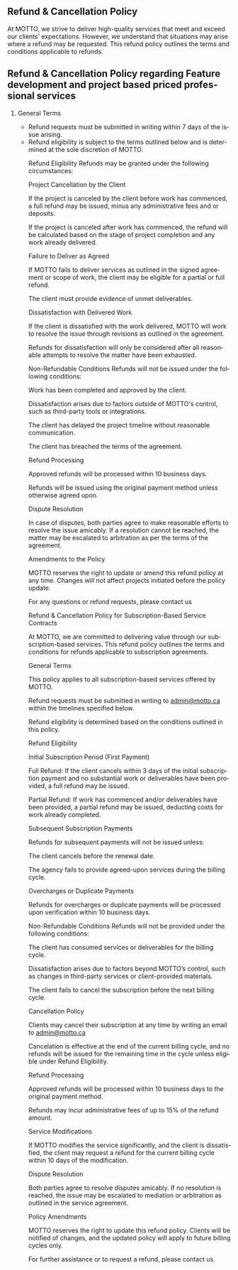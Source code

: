 ---
---

<Page title="Fulfillment Policy" lang="en">
<h2>Refund & Cancellation Policy</h2>

At MOTTO, we strive to deliver high-quality services that meet and exceed our clients’ expectations. However, we understand that situations may arise where a refund may be requested. This refund policy outlines the terms and conditions applicable to refunds.

<h2>Refund & Cancellation Policy regarding Feature development and project based priced professional services</h2>

<ol>
    <li>General Terms</li>
    <ul>
        <li>Refund requests must be submitted in writing within 7 days of the issue arising.</li>
        <li>Refund eligibility is subject to the terms outlined below and is determined at the sole discretion of MOTTO.</li>
    </ul>
<ol>
Refund Eligibility
Refunds may be granted under the following circumstances:

Project Cancellation by the Client

If the project is canceled by the client before work has commenced, a full refund may be issued, minus any administrative fees and or deposits.

If the project is canceled after work has commenced, the refund will be calculated based on the stage of project completion and any work already delivered.

Failure to Deliver as Agreed

If MOTTO fails to deliver services as outlined in the signed agreement or scope of work, the client may be eligible for a partial or full refund.

The client must provide evidence of unmet deliverables.

Dissatisfaction with Delivered Work

If the client is dissatisfied with the work delivered, MOTTO will work to resolve the issue through revisions as outlined in the agreement.

Refunds for dissatisfaction will only be considered after all reasonable attempts to resolve the matter have been exhausted.

Non-Refundable Conditions
Refunds will not be issued under the following conditions:

Work has been completed and approved by the client.

Dissatisfaction arises due to factors outside of MOTTO's control, such as third-party tools or integrations.

The client has delayed the project timeline without reasonable communication.

The client has breached the terms of the agreement.

Refund Processing

Approved refunds will be processed within 10 business days.

Refunds will be issued using the original payment method unless otherwise agreed upon.

Dispute Resolution

In case of disputes, both parties agree to make reasonable efforts to resolve the issue amicably. If a resolution cannot be reached, the matter may be escalated to arbitration as per the terms of the agreement.

Amendments to the Policy

MOTTO reserves the right to update or amend this refund policy at any time. Changes will not affect projects initiated before the policy update.

For any questions or refund requests, please contact us

Refund & Cancellation Policy for Subscription-Based Service Contracts

At MOTTO, we are committed to delivering value through our subscription-based services. This refund policy outlines the terms and conditions for refunds applicable to subscription agreements.

General Terms

This policy applies to all subscription-based services offered by MOTTO.

Refund requests must be submitted in writing to admin@motto.ca within the timelines specified below.

Refund eligibility is determined based on the conditions outlined in this policy.

Refund Eligibility

Initial Subscription Period (First Payment)

Full Refund: If the client cancels within 3 days of the initial subscription payment and no substantial work or deliverables have been provided, a full refund may be issued.

Partial Refund: If work has commenced and/or deliverables have been provided, a partial refund may be issued, deducting costs for work already completed.

Subsequent Subscription Payments

Refunds for subsequent payments will not be issued unless:

The client cancels before the renewal date.

The agency fails to provide agreed-upon services during the billing cycle.

Overcharges or Duplicate Payments

Refunds for overcharges or duplicate payments will be processed upon verification within 10 business days.

Non-Refundable Conditions
Refunds will not be provided under the following conditions:

The client has consumed services or deliverables for the billing cycle.

Dissatisfaction arises due to factors beyond MOTTO’s control, such as changes in third-party services or client-provided materials.

The client fails to cancel the subscription before the next billing cycle.

Cancellation Policy

Clients may cancel their subscription at any time by writing an email to admin@motto.ca

Cancelation is effective at the end of the current billing cycle, and no refunds will be issued for the remaining time in the cycle unless eligible under Refund Eligibility.

Refund Processing

Approved refunds will be processed within 10 business days to the original payment method.

Refunds may incur administrative fees of up to 15% of the refund amount.

Service Modifications

If MOTTO modifies the service significantly, and the client is dissatisfied, the client may request a refund for the current billing cycle within 10 days of the modification.

Dispute Resolution

Both parties agree to resolve disputes amicably. If no resolution is reached, the issue may be escalated to mediation or arbitration as outlined in the service agreement.

Policy Amendments

MOTTO reserves the right to update this refund policy. Clients will be notified of changes, and the updated policy will apply to future billing cycles only.

For further assistance or to request a refund, please contact us.
</Page>